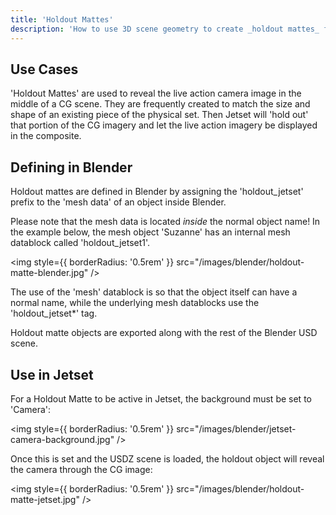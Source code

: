 ```yaml
---
title: 'Holdout Mattes'
description: 'How to use 3D scene geometry to create _holdout mattes_ for use in Jetset.'
---
```


## Use Cases

'Holdout Mattes' are used to reveal the live action camera image in the middle of a CG scene. They are frequently created to match the size and shape of an existing piece of the physical set. Then Jetset will 'hold out' that portion of the CG imagery and let the live action imagery be displayed in the composite.

## Defining in Blender

Holdout mattes are defined in Blender by assigning the 'holdout_jetset' prefix to the 'mesh data' of an object inside Blender. 

Please note that the mesh data is located *inside* the normal object name! In the example below, the mesh object 'Suzanne' has an internal mesh datablock called 'holdout_jetset1'.

<img
  style={{ borderRadius: '0.5rem' }}
  src="/images/blender/holdout-matte-blender.jpg"
/>

The use of the 'mesh' datablock is so that the object itself can have a normal name, while the underlying mesh datablocks use the 'holdout_jetset*' tag.

Holdout matte objects are exported along with the rest of the Blender USD scene. 

## Use in Jetset

For a Holdout Matte to be active in Jetset, the background must be set to 'Camera':

<img
  style={{ borderRadius: '0.5rem' }}
  src="/images/blender/jetset-camera-background.jpg"
/>

Once this is set and the USDZ scene is loaded, the holdout object will reveal the camera through the CG image:

<img
  style={{ borderRadius: '0.5rem' }}
  src="/images/blender/holdout-matte-jetset.jpg"
/>